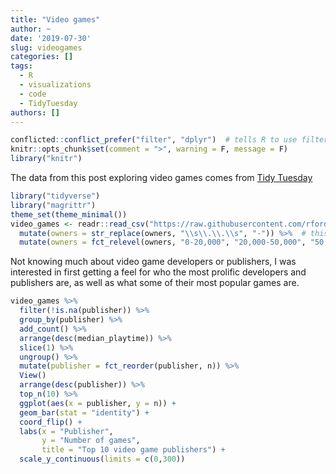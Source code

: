 ```yaml
---
title: "Video games"
author: ~
date: '2019-07-30'
slug: videogames
categories: []
tags: 
  - R
  - visualizations
  - code
  - TidyTuesday
authors: []
---
```

```r
conflicted::conflict_prefer("filter", "dplyr")  # tells R to use filter from dplyr
knitr::opts_chunk$set(comment = ">", warning = F, message = F)
library("knitr")
```

The data from this post exploring video games comes from [Tidy Tuesday](https://github.com/rfordatascience/tidytuesday)
```r
library("tidyverse")
library("magrittr")
theme_set(theme_minimal())
video_games <- readr::read_csv("https://raw.githubusercontent.com/rfordatascience/tidytuesday/master/data/2019/2019-07-30/video_games.csv") %>% 
  mutate(owners = str_replace(owners, "\\s\\.\\.\\s", "-")) %>%  # this replaces " .. " with "-"
  mutate(owners = fct_relevel(owners, "0-20,000", "20,000-50,000", "50,000-100,000", "100,000-200,000", "200,000-500,000", "500,000-1,000,000", "1,000,000-2,000,000", "2,000,000-5,000,000", "5,000,000-10,000,000", "10,000,000-20,000,000", "20,000,000-50,000,000", "50,000,000-100,000,000"))
```

Not knowing much about video game developers or publishers, I was interested in first getting a feel for who the most prolific developers and publishers are, as well as what some of their most popular games are.  

```r
video_games %>% 
  filter(!is.na(publisher)) %>% 
  group_by(publisher) %>% 
  add_count() %>% 
  arrange(desc(median_playtime)) %>% 
  slice(1) %>% 
  ungroup() %>% 
  mutate(publisher = fct_reorder(publisher, n)) %>% 
  View()
  arrange(desc(publisher)) %>% 
  top_n(10) %>% 
  ggplot(aes(x = publisher, y = n)) + 
  geom_bar(stat = "identity") +
  coord_flip() +
  labs(x = "Publisher",
       y = "Number of games",
       title = "Top 10 video game publishers") +
  scale_y_continuous(limits = c(0,300))
```


